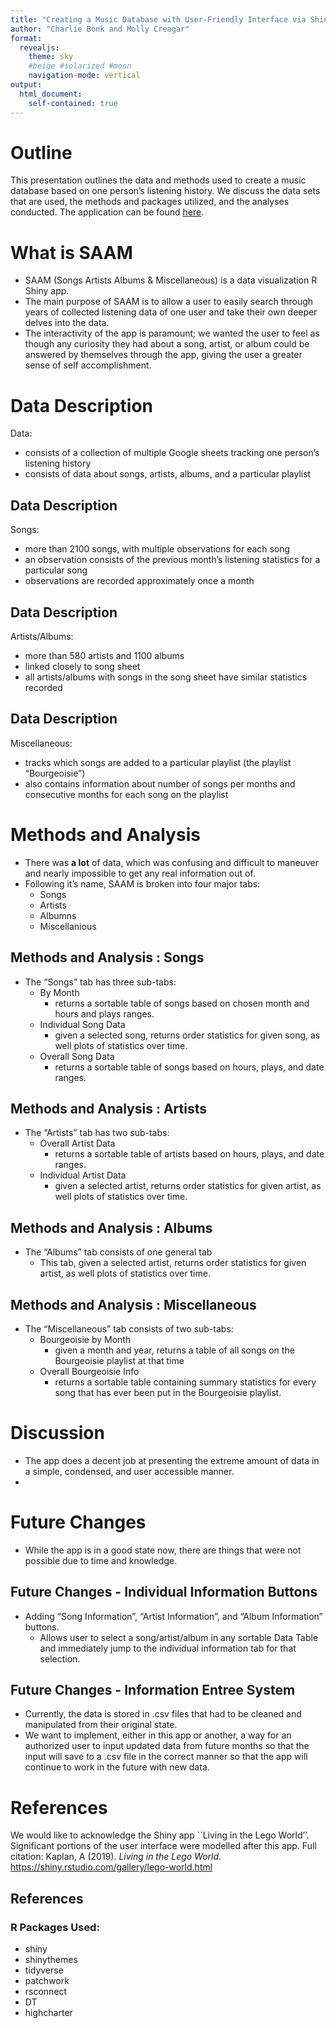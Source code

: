 ```yaml
---
title: "Creating a Music Database with User-Friendly Interface via Shiny"
author: "Charlie Bonk and Molly Creagar"
format: 
  revealjs:
    theme: sky
    #beige #solarized #moon
    navigation-mode: vertical
output:
  html_document:
    self-contained: true
---
```


# Outline

This presentation outlines the data and methods used to create a music database based on one person's listening history. We discuss the data sets that are used, the methods and packages utilized, and the analyses conducted. The application can be found [here]( https://mollyc.shinyapps.io/project-math-day-2020/).

# What is SAAM

*   SAAM (Songs Artists Albums & Miscellaneous) is a data visualization R Shiny app. 
*   The main purpose of SAAM is to allow a user to easily search through years of collected listening data of one user and take their own deeper delves into the data.
*   The interactivity of the app is paramount; we wanted the user to feel as though any curiosity they had about a song, artist, or album could be answered by themselves through the app, giving the user a greater sense of self accomplishment.

# Data Description

Data:

- consists of a collection of multiple Google sheets tracking one person's listening history
- consists of data about songs, artists, albums, and a particular playlist

## Data Description

Songs:

- more than 2100 songs, with multiple observations for each song
- an observation consists of the previous month's listening statistics for a particular song
- observations are recorded approximately once a month

## Data Description

Artists/Albums:

- more than 580 artists and 1100 albums
- linked closely to song sheet
- all artists/albums with songs in the song sheet have similar statistics recorded

## Data Description

Miscellaneous:

- tracks which songs are added to a particular playlist (the playlist "Bourgeoisie")
- also contains information about number of songs per months and consecutive months for each song on the playlist


# Methods and Analysis

*   There was **a lot** of data, which was confusing and difficult to maneuver and nearly impossible to get any real information out of.
*  Following it's name, SAAM is broken into four major tabs:
    *   Songs
    *   Artists
    *   Albumns
    *   Miscellanious

## Methods and Analysis : Songs

* The "Songs" tab has three sub-tabs:
    -   By Month
        - returns a sortable table of songs based on chosen month and hours and plays ranges.
    -   Individual Song Data
        - given a selected song, returns order statistics for given song, as well plots of statistics over time.
    -   Overall Song Data
        - returns a sortable table of songs based on hours, plays, and date ranges.

## Methods and Analysis : Artists

* The "Artists" tab has two sub-tabs:
    - Overall Artist Data
        - returns a sortable table of artists based on hours, plays, and date ranges.
    - Individual Artist Data
        - given a selected artist, returns order statistics for given artist, as well plots of statistics over time.

## Methods and Analysis : Albums

* The "Albums" tab consists of one general tab
    - This tab, given a selected artist, returns order statistics for given artist, as well plots of statistics over time.


## Methods and Analysis : Miscellaneous

* The "Miscellaneous" tab consists of two sub-tabs:
    - Bourgeoisie by Month
        - given a month and year, returns a table of all songs on the Bourgeoisie playlist at that time
    - Overall Bourgeoisie Info
        - returns a sortable table containing summary statistics for every song that has ever been put in the Bourgeoisie playlist.


# Discussion

* The app does a decent job at presenting the extreme amount of data in a simple, condensed, and user accessible manner.
* 

# Future Changes

* While the app is in a good state now, there are things that were not possible due to time and knowledge.

## Future Changes - Individual Information Buttons
* Adding "Song Information", "Artist Information", and "Album Information" buttons.
    - Allows user to select a song/artist/album in any sortable Data Table and immediately jump to the individual information tab for that selection.

## Future Changes - Information Entree System
* Currently, the data is stored in .csv files that had to be cleaned and manipulated from their original state.
* We want to implement, either in this app or another, a way for an authorized user to input updated data from future months so that the input will save to a .csv file in the correct manner so that the app will continue to work in the future with new data.

# References

We would like to acknowledge the Shiny app ``Living in the Lego World''. Significant portions of the user interface were modelled after this app. Full citation: Kaplan, A (2019). _Living in the Lego World_. <https://shiny.rstudio.com/gallery/lego-world.html>

## References
### R Packages Used:

*   shiny
*   shinythemes
*   tidyverse 
*   patchwork
*   rsconnect
*   DT
*   highcharter


